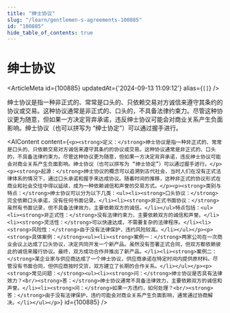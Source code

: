 ```yaml
---
title: "绅士协议"
slug: "/learn/gentlemen-s-agreements-100885"
id: "100885"
hide_table_of_contents: true
---
```



# 绅士协议

<ArticleMeta id={100885} updatedAt={'2024-09-13 11:09:12'} alias={`[]`} />
<div className='border-solid border-b border-t-0 my-4 border-[var(--ifm-color-gray-300)]' />

绅士协议是指一种非正式的、常常是口头的、只依赖交易对方诚信来遵守其条约的协议或交易。这种协议通常是非正式的、口头的，不具备法律约束力。尽管这种协议更为随意，但如果一方决定背弃承诺，违反绅士协议可能会对商业关系产生负面影响。绅士协议（也可以拼写为 “绅士协定”）可以通过握手进行。

<AIContent content={`<p><strong>定义：</strong>绅士协议是指一种非正式的、常常是口头的、只依赖交易对方诚信来遵守其条约的协议或交易。这种协议通常是非正式的、口头的，不具备法律约束力。尽管这种协议更为随意，但如果一方决定背弃承诺，违反绅士协议可能会对商业关系产生负面影响。绅士协议（也可以拼写为 “绅士协定”）可以通过握手进行。</p><p><strong>起源：</strong>绅士协议的概念可以追溯到古代社会，当时人们在没有正式法律体系的情况下，通过口头承诺和握手来达成协议。随着时间的推移，这种非正式的协议形式在商业和社会交往中得以延续，成为一种依赖诚信和声誉的交易方式。</p><p><strong>类别与特点：</strong>绅士协议可以分为以下几类：<ul><li><strong>口头协议：</strong>完全依赖口头承诺，没有任何书面记录。</li><li><strong>非正式书面协议：</strong>虽然有书面记录，但不具备法律效力，主要依赖双方的诚信。</li></ul>特点包括：<ul><li><strong>非正式性：</strong>没有法律约束力，主要依赖双方的诚信和声誉。</li><li><strong>灵活性：</strong>可以快速达成，不需要复杂的法律程序。</li><li><strong>风险性：</strong>由于没有法律保护，违约风险较高。</li></ul></p><p><strong>具体案例：</strong><ul><li><strong>案例一：</strong>两家公司在一次商业会议上达成了口头协议，决定共同开发一个新产品。虽然没有签署正式合同，但双方都依赖彼此的诚信来履行协议。最终，双方成功合作并推出了新产品。</li><li><strong>案例二：</strong>某企业家与供应商达成了一个绅士协议，供应商承诺在特定时间内提供原材料。尽管没有书面合同，但供应商按时交货，双方建立了长期的合作关系。</li></ul></p><p><strong>常见问题：</strong><ul><li><strong>问：</strong>绅士协议是否具有法律效力？<br/><strong>答：</strong>绅士协议通常不具备法律效力，主要依赖双方的诚信和声誉。</li><li><strong>问：</strong>如果一方违约，如何处理？<br/><strong>答：</strong>由于没有法律保护，违约可能会对商业关系产生负面影响，通常通过协商解决。</li></ul></p>`} id={100885} />
